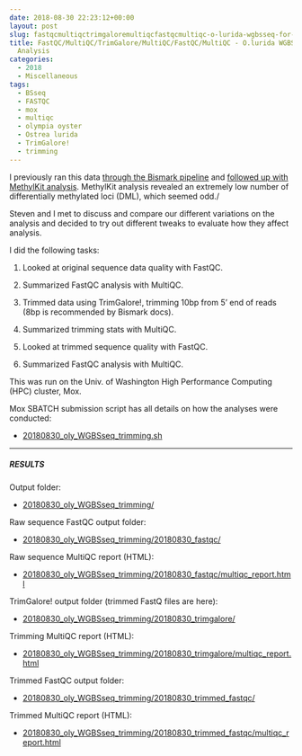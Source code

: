 ```yaml
---
date: 2018-08-30 22:23:12+00:00
layout: post
slug: fastqcmultiqctrimgaloremultiqcfastqcmultiqc-o-lurida-wgbsseq-for-methylation-analysis
title: FastQC/MultiQC/TrimGalore/MultiQC/FastQC/MultiQC - O.lurida WGBSseq for Methylation
  Analysis
categories:
  - 2018
  - Miscellaneous
tags:
  - BSseq
  - FASTQC
  - mox
  - multiqc
  - olympia oyster
  - Ostrea lurida
  - TrimGalore!
  - trimming
---
```


I previously ran this data [through the Bismark pipeline](https://robertslab.github.io/sams-notebook/posts/2018/2018-08-16-dna-methylation-analysis-bismark-pipeline-on-all-olympia-oyster-bsseq-datasets.html) and [followed up with MethylKit analysis](https://robertslab.github.io/sams-notebook/2018/09/04/dna-methylation-analysis-olympia-oyster-bsseq-methylkit-analysis.html). MethylKit analysis revealed an extremely low number of differentially methylated loci (DML), which seemed odd./

Steven and I met to discuss and compare our different variations on the analysis and decided to try out different tweaks to evaluate how they affect analysis.

I did the following tasks:





  1. Looked at original sequence data quality with FastQC.



  2. Summarized FastQC analysis with MultiQC.



  3. Trimmed data using TrimGalore!, trimming 10bp from 5' end of reads (8bp is recommended by Bismark docs).



  4. Summarized trimming stats with MultiQC.



  5. Looked at trimmed sequence quality with FastQC.



  6. Summarized FastQC analysis with MultiQC.






This was run on the Univ. of Washington High Performance Computing (HPC) cluster, Mox.

Mox SBATCH submission script has all details on how the analyses were conducted:





  * [20180830_oly_WGBSseq_trimming.sh](https://owl.fish.washington.edu/Athaliana/20180830_oly_WGBSseq_trimming/20180830_oly_WGBSseq_trimming.sh)





* * *





##### RESULTS



Output folder:





  * [20180830_oly_WGBSseq_trimming/](https://owl.fish.washington.edu/Athaliana/20180830_oly_WGBSseq_trimming/)



Raw sequence FastQC output folder:



  * [20180830_oly_WGBSseq_trimming/20180830_fastqc/](https://owl.fish.washington.edu/Athaliana/20180830_oly_WGBSseq_trimming/20180830_fastqc/)



Raw sequence MultiQC report (HTML):



  * [20180830_oly_WGBSseq_trimming/20180830_fastqc/multiqc_report.html](https://owl.fish.washington.edu/Athaliana/20180830_oly_WGBSseq_trimming/20180830_fastqc/multiqc_report.html)



TrimGalore! output folder (trimmed FastQ files are here):



  * [20180830_oly_WGBSseq_trimming/20180830_trimgalore/](https://owl.fish.washington.edu/Athaliana/20180830_oly_WGBSseq_trimming/20180830_trimgalore/)



Trimming MultiQC report (HTML):



  * [20180830_oly_WGBSseq_trimming/20180830_trimgalore/multiqc_report.html](https://owl.fish.washington.edu/Athaliana/20180830_oly_WGBSseq_trimming/20180830_trimgalore/multiqc_report.html)



Trimmed FastQC output folder:



  * [20180830_oly_WGBSseq_trimming/20180830_trimmed_fastqc/](https://owl.fish.washington.edu/Athaliana/20180830_oly_WGBSseq_trimming/20180830_trimmed_fastqc/)



Trimmed MultiQC report (HTML):



  * [20180830_oly_WGBSseq_trimming/20180830_trimmed_fastqc/multiqc_report.html](https://owl.fish.washington.edu/Athaliana/20180830_oly_WGBSseq_trimming/20180830_trimmed_fastqc/multiqc_report.html)



